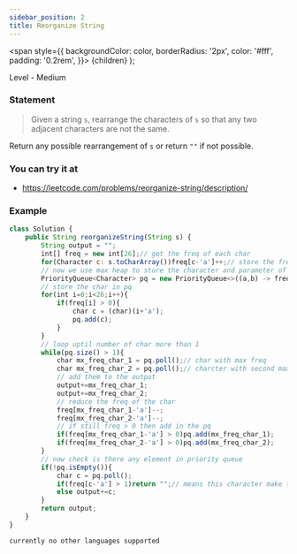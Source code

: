 ```yaml
---
sidebar_position: 2
title: Reorganize String
---
```



  <span
    style={{
      backgroundColor: color,
      borderRadius: '2px',
      color: '#fff',
      padding: '0.2rem',
    }}>
    {children}
  </span>
);

Level - <Highlight color="#fece2f">Medium</Highlight>

### Statement

> Given a string `s`, rearrange the characters of `s` so that any two adjacent characters are not the same.

Return any possible rearrangement of `s` or return `""` if not possible.

### You can try it at

- https://leetcode.com/problems/reorganize-string/description/

### Example

<Tabs>
<TabItem value="java" label="Java">

```js
class Solution {
    public String reorganizeString(String s) {
        String output = "";
        int[] freq = new int[26];// get the freq of each char
        for(Character c: s.toCharArray())freq[c-'a']++;// store the freq
        // now we use max heap to store the character and parameter of max heap is freq of char
        PriorityQueue<Character> pq = new PriorityQueue<>((a,b) -> freq[b-'a'] - freq[a-'a']);
        // store the char in pq
        for(int i=0;i<26;i++){
            if(freq[i] > 0){
                char c = (char)(i+'a');
                pq.add(c);
            }
        }
        // loop uptil number of char more than 1
        while(pq.size() > 1){
            char mx_freq_char_1 = pq.poll();// char with max freq
            char mx_freq_char_2 = pq.poll();// charcter with second max freq
            // add them to the output
            output+=mx_freq_char_1;
            output+=mx_freq_char_2;
            // reduce the freq of the char
            freq[mx_freq_char_1-'a']--;
            freq[mx_freq_char_2-'a']--;
            // if still freq > 0 then add in the pq
            if(freq[mx_freq_char_1-'a'] > 0)pq.add(mx_freq_char_1);
            if(freq[mx_freq_char_2-'a'] > 0)pq.add(mx_freq_char_2);
        } 
        // now check is there any element in priority queue
        if(!pq.isEmpty()){
            char c = pq.poll();
            if(freq[c-'a'] > 1)return "";// means this character make the adjacent char same hence ""
            else output+=c;
        } 
        return output;
    }
}
```

</TabItem>

<TabItem value="other" label="Other">

```
currently no other languages supported
```

</TabItem>

</Tabs>